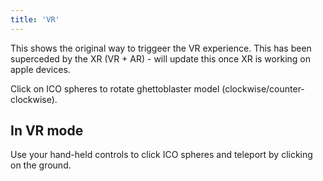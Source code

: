 ```yaml
---
title: 'VR'
---
```


This shows the original way to triggeer the VR experience. This has been
superceded by the XR (VR + AR) - will update this once XR is working on apple
devices.

Click on ICO spheres to rotate ghettoblaster model
(clockwise/counter-clockwise).

## In VR mode

Use your hand-held controls to click ICO spheres and teleport by clicking on the
ground.

<code src="./VR.tsx" />
